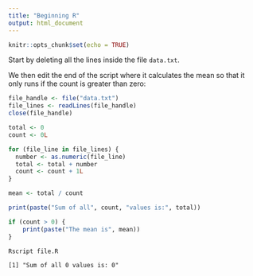 ```yaml
---
title: "Beginning R"
output: html_document
---
```


```r
knitr::opts_chunk$set(echo = TRUE)
```

Start by deleting all the lines inside the file `data.txt`.

We then edit the end of the script where it calculates the mean so that it 
only runs if the count is greater than zero:

```R
file_handle <- file("data.txt")
file_lines <- readLines(file_handle)
close(file_handle)

total <- 0
count <- 0L

for (file_line in file_lines) {
  number <- as.numeric(file_line)
  total <- total + number
  count <- count + 1L
}

mean <- total / count

print(paste("Sum of all", count, "values is:", total))

if (count > 0) {
    print(paste("The mean is", mean))
}
```

```
Rscript file.R

[1] "Sum of all 0 values is: 0"
```
